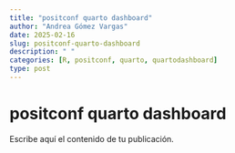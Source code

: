 ```yaml
---
title: "positconf quarto dashboard"
author: "Andrea Gómez Vargas"
date: 2025-02-16
slug: positconf-quarto-dashboard
description: " "
categories: [R, positconf, quarto, quartodashboard]
type: post
---
```


# positconf quarto dashboard

Escribe aquí el contenido de tu publicación.

